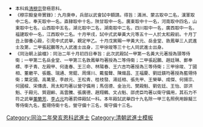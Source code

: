 {{Navbox
|name = 同治二年癸亥恩科武殿試金榜
|title = 同治二年（[[1863年]]）癸亥恩科武殿試金榜
|titlestyle = background-color:#FFD700;
|image =
|style = width:100%;text-align:center; 
|groupstyle = text-align:center; background-color:#FFD700;
|liststyle = text-align:center;
|state = {{{state<includeonly>|collapsed</includeonly>}}}
|group1 = 第一甲<br>賜武進士及第<br>共3名
|list1 = '''[[黃大元]]''' - '''[[岳金堂]]''' - '''[[敦鳳舉]]'''

|group2 = 第二甲<br>賜武進士出身<br>共9名
|list2 = [[張起鵬]] - [[趙廷琳]] - [[鄭奉標]] - [[李子青 (同治武進士)|李子青]] - [[左殿甲]] - [[何逢春]] - [[王三命]] - [[林陽春]] - [[王六吉]]

|group3 = 第三甲<br>賜同武進士出身<br>共37名
|list3 = [[徐竣|徐　竣]] - [[丁國相]] - [[董繼平]] - [[張鑑 (同治武進士)|張　鑑]] -  [[瑞通|瑞　通]] - [[常錕|常　錕]]  - [[周煇川]] - [[戴蜚聲]] - [[陳熾昌]] - [[王福慶]]<br>[[劉廷鍈]] - [[葉定國]] - [[高萬里]] - [[李啟元]] - [[王松青]] - [[桂枝發]] - [[湯廷相]] - [[張先甲]] - [[王榮舉]] - [[成傑|成　傑]]<br>[[何長清|何揚宗]] - [[何國樑]] - [[宋傳虞]] - [[周太和]] - [[馬信德]] - [[金治元]] - [[樊殿魁]] - [[劉佐廷]] - [[王怡 (同治武進士)|王　怡]] - [[邵洪魁]]<br>[[于殿元|-{于}-殿元]] - [[賀遐齡]] - [[高雲騰]] - [[張廣德]] - [[趙翔鶴]] - [[文占魁]] - [[邵虎臣]]<span style="color: #FFFFFF;"> - －－－ - －－－ - －－－</span>

|belowstyle = text-align: center; background-color:#FFD700;
|below='''前一科：[[Template:同治元年壬戌科武殿試金榜|同治元年壬戌武科]]　'''·'''　後一科：[[Template:同治四年乙丑科武殿試金榜|同治四年乙丑武科]]'''<br>'''同科進士：[[Template:同治二年癸亥恩科殿試金榜|同治二年癸亥文恩科]]、[[Template:同治二年癸亥恩科繙譯進士金榜|同治二年癸亥繙譯恩科]]'''
}}
[[Category:同治二年癸亥恩科武進士]]
<noinclude>
[[Category:同治二年癸亥恩科武進士| ]]
[[Category:清朝武進士模板]]
*<small>本科爲[[清穆宗]]登極恩科。</small>
*<small>《穆宗毅皇帝實錄》：九月庚申，兵部以武會試中額請。得旨：滿洲、蒙古取中二名，漢軍取中二名，奉天取中一名，直隸取中十名，陝甘取中一名，廣東取中十一名，河南取中四名，山東取中七名，山西取中五名，湖北取中二名，湖南取中二名，四川取中一名，廣西取中一名，福建取中一名，江西取中二名。十月甲戌，試中式武舉黃大元等五十一人於太和殿前。十月丁丑上御養心殿，引見中式武舉，親定甲乙。十月戊寅賜一甲黃大元、岳金堂、敦鳳舉三人武進士及第，二甲張起鵬等九人武進士出身，三甲徐竣等三十七人同武進士出身。</small>
*<small>《同治朝上諭檔》：同治二年十月初四日奉旨：此次武殿試一甲第一名黃大元著授為頭等侍衛；一甲第二名岳金堂、一甲第三名敦鳳舉均著授為二等侍衛；二甲張起鵬、趙廷琳、鄭奉標、李子青、左殿甲、何逢春、王三命、林陽春、王六吉均著授為三等侍衛；三甲徐竣、丁國相、董繼平、張鑑、瑞通、常錕、周煇川、戴蜚聲、陳熾昌、王福慶、劉廷鍈均著授為藍翎侍衛；葉定國、高萬里、李啟元、王松青、桂枝發、湯廷相、張先甲、王榮舉、成傑、何揚宗、何國樑、宋傳虞、周太和均著以營守備用；馬信德、金治元、樊殿魁、劉佐廷、王怡、邵洪魁、于殿元、賀遐齡、高雲騰、張廣德、趙翔鶴、文占魁、邵虎臣均著以衛守備用，其石力不符之武舉[[董蘭芳]]、[[李占元]]均著罰停殿試一科。本年殿試武舉四十九名除一甲三名照例用餘擬三等侍衛九名，藍翎侍衛十名，營守備十三名，衛守備十三名。</small></noinclude>